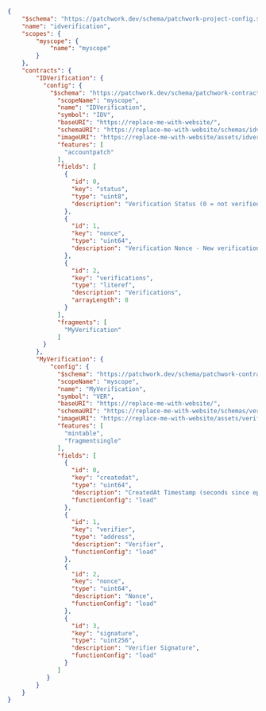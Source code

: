 
```json
{
    "$schema": "https://patchwork.dev/schema/patchwork-project-config.schema.json",
    "name": "idverification",
    "scopes": {
        "myscope": {
            "name": "myscope"
        }
    },
    "contracts": {
        "IDVerification": {
          "config": {
            "$schema": "https://patchwork.dev/schema/patchwork-contract-config.schema.json",
              "scopeName": "myscope",
              "name": "IDVerification",
              "symbol": "IDV",
              "baseURI": "https://replace-me-with-website/",
              "schemaURI": "https://replace-me-with-website/schemas/idverification.json",
              "imageURI": "https://replace-me-with-website/assets/idverification/{tokenID}",
              "features": [
                "accountpatch"
              ],
              "fields": [
                {
                  "id": 0,
                  "key": "status",
                  "type": "uint8",
                  "description": "Verification Status (0 = not verified, 1 = verified, 2 = pending)"
                },
                {
                  "id": 1,
                  "key": "nonce",
                  "type": "uint64",
                  "description": "Verification Nonce - New verifications must be greater"
                },
                {
                  "id": 2,
                  "key": "verifications",
                  "type": "literef",
                  "description": "Verifications",
                  "arrayLength": 8
                }
              ],
              "fragments": [
                "MyVerification"
              ]
          }
        },
        "MyVerification": {
            "config": {
              "$schema": "https://patchwork.dev/schema/patchwork-contract-config.schema.json",
              "scopeName": "myscope",
              "name": "MyVerification",
              "symbol": "VER",
              "baseURI": "https://replace-me-with-website/",
              "schemaURI": "https://replace-me-with-website/schemas/verification.json",
              "imageURI": "https://replace-me-with-website/assets/verification/{tokenID}",
              "features": [
                "mintable",
                "fragmentsingle"
              ],
              "fields": [
                {
                  "id": 0,
                  "key": "createdat",
                  "type": "uint64",
                  "description": "CreatedAt Timestamp (seconds since epoch)",
                  "functionConfig": "load"
                },
                {
                  "id": 1,
                  "key": "verifier",
                  "type": "address",
                  "description": "Verifier",
                  "functionConfig": "load"
                },
                {
                  "id": 2,
                  "key": "nonce",
                  "type": "uint64",
                  "description": "Nonce",
                  "functionConfig": "load"
                },
                {
                  "id": 3,
                  "key": "signature",
                  "type": "uint256",
                  "description": "Verifier Signature",
                  "functionConfig": "load"
                }
              ]
           }
        }
    }
}
```